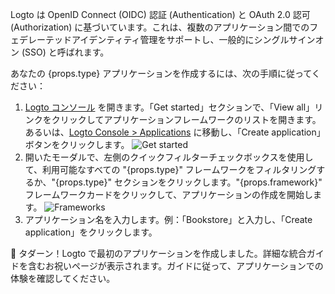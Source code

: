 
Logto は OpenID Connect (OIDC) 認証 (Authentication) と OAuth 2.0 認可 (Authorization) に基づいています。これは、複数のアプリケーション間でのフェデレーテッドアイデンティティ管理をサポートし、一般的にシングルサインオン (SSO) と呼ばれます。

あなたの {props.type} アプリケーションを作成するには、次の手順に従ってください：

1. [Logto コンソール](https://cloud.logto.io) を開きます。「Get started」セクションで、「View all」リンクをクリックしてアプリケーションフレームワークのリストを開きます。あるいは、[Logto Console > Applications](https://cloud.logto.io/to/applications) に移動し、「Create application」ボタンをクリックします。
   <img src={getStartedImage} alt="Get started" />
2. 開いたモーダルで、左側のクイックフィルターチェックボックスを使用して、利用可能なすべての "{props.type}" フレームワークをフィルタリングするか、"{props.type}" セクションをクリックします。"{props.framework}" フレームワークカードをクリックして、アプリケーションの作成を開始します。
   <img src={frameworkListImage} alt="Frameworks" />
3. アプリケーション名を入力します。例：「Bookstore」と入力し、「Create application」をクリックします。

🎉 タダーン！Logto で最初のアプリケーションを作成しました。詳細な統合ガイドを含むお祝いページが表示されます。ガイドに従って、アプリケーションでの体験を確認してください。
